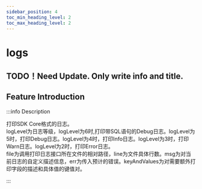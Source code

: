 ```yaml
---
sidebar_position: 4
toc_min_heading_level: 2
toc_max_heading_level: 2
---
```


# logs

## TODO！Need Update. Only write info and title.

## Feature Introduction

:::info Description

打印SDK Core格式的日志。  
logLevel为日志等级，logLevel为6时,打印带SQL语句的Debug日志。logLevel为5时，打印Debug日志。logLevel为4时，打印Info日志。logLevel为3时，打印Warn日志。logLevel为2时，打印Error日志。  
file为调用打印日志接口所在文件的相对路径，line为文件具体行数。msg为对当前日志的自定义描述信息，err为传入预计的错误。keyAndValues为对需要额外打印字段的描述和具体值的键值对。

:::
